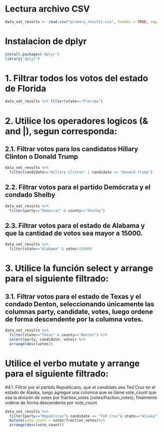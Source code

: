# Lectura archivo CSV

```r
data_set_results <- read.csv("primary_results.csv", header = TRUE, sep = ",", dec = ".", fill = TRUE, encoding = "UTF-8")
```

# Instalacion de dplyr
```r
install.packages('dplyr')
library("dplyr")
```

# 1. Filtrar todos los votos del estado de Florida
```r
data_set_results %>% filter(state=="Florida")
```

# 2. Utilice los operadores logicos (& and |), segun corresponda:
## 2.1. Filtrar votos para los candidatos Hillary Clinton o Donald Trump
```r
data_set_results %>%
  filter(candidate=="Hillary Clinton" | candidate == "Donald Trump")
```

## 2.2. Filtrar votos para el partido Demócrata y el condado Shelby
```r
data_set_results %>%
  filter(party=="Democrat" & county=="Shelby")
```

## 2.3. Filtrar votos para el estado de Alabama y que la cantidad de votos sea mayor a 15000.
```r
data_set_results %>%
  filter(state=="Alabama" & votes>15000)
```

# 3. Utilice la función select y arrange para el siguiente filtrado:
## 3.1. Filtrar votos para el estado de Texas y el condado Denton, seleccionando únicamente las columnas party, candidate, votes, luego ordene de forma descendente por la columna votes.

```r
data_set_results %>%
  filter(state=="Texas" & county=="Denton") %>%
  select(party, candidate, votes) %>%
  arrange(desc(votes))
```

# Utilice el verbo mutate y arrange para el siguiente filtrado:
#4.1. Filtrar por el partido Republicano, que el candidato sea Ted Cruz en el estado de Alaska, luego agregue una columna que se llame vote_count que sea la división de votes por fraction_votes (votes/fraction_votes), finalmente ordene de forma descendente por vote_count.



```r
data_set_results %>%
  filter(party=="Republican"& candidate == "Ted Cruz"& state=="Alaska") %>%
  mutate(vote_count = votes/fraction_votes)%>%
  arrange(desc(vote_count))
```
